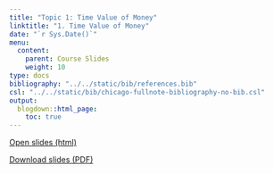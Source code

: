 ```yaml
---
title: "Topic 1: Time Value of Money"
linktitle: "1. Time Value of Money"
date: "`r Sys.Date()`"
menu:
  content:
    parent: Course Slides
    weight: 10
type: docs
bibliography: "../../static/bib/references.bib"
csl: "../../static/bib/chicago-fullnote-bibliography-no-bib.csl"
output:
  blogdown::html_page:
    toc: true
---
```


<a href="/slides/01-slide/01-slide.html" target="_blank"><span class="btn btn-primary btn-lg"><i class="fas fa-external-link-alt"></i>Open slides (html)</span> </a>


<a href="/slides/01-slide/01-slide.pdf" target="_blank"><span class="btn btn-primary btn-lg"><i class="far fa-file-pdf"></i>Download slides (PDF)</span></a>